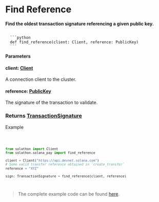 
# Find Reference
**Find the oldest transaction signature referencing a given public key.**

<Code>
  ```python 
  def find_reference(client: Client, reference: PublicKey)
  ```
</Code>

**Parameters**
#### client: [Client](/clients/client)
A connection client to the cluster.
#### reference: [PublicKey](/models/keypair)
The signature of the transaction to validate.

### Returns [TransactionSignature](/solana-pay/types/transaction_signature)

Example

<Code>

```python
from solathon import Client
from solathon.solana_pay import find_reference

client = Client("https://api.devnet.solana.com")
# Some valid transfer reference obtained in `create_transfer`
reference = "XYZ"

sign: TransactionSignature = find_reference(client, reference)
```
</Code>

> The complete example code can be found [here](https://github.com/SuperteamDAO/solathon/tree/master/example/solana_pay).